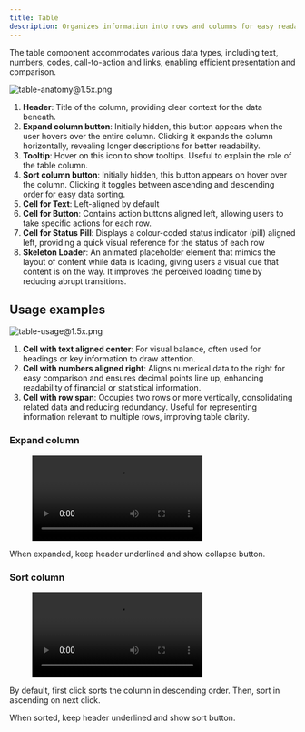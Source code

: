 ```yaml
---
title: Table
description: Organizes information into rows and columns for easy readability
---
```



The table component accommodates various data types, including text, numbers, codes, call-to-action and links, enabling efficient presentation and comparison.

![table-anatomy@1.5x.png](/design/table-anatomy1.5x.png)

1. **Header**: Title of the column, providing clear context for the data beneath.
2. **Expand column button**: Initially hidden, this button appears when the user hovers over the entire column. Clicking it expands the column horizontally, revealing longer descriptions for better readability.
3. **Tooltip**: Hover on this icon to show tooltips. Useful to explain the role of the table column.
4. **Sort column button**: Initially hidden, this button appears on hover over the column. Clicking it toggles between ascending and descending order for easy data sorting.
5. **Cell for Text**: Left-aligned by default
6. **Cell for Button**: Contains action buttons aligned left, allowing users to take specific actions for each row.
7. **Cell for Status Pill**: Displays a colour-coded status indicator (pill) aligned left, providing a quick visual reference for the status of each row
8. **Skeleton Loader**: An animated placeholder element that mimics the layout of content while data is loading, giving users a visual cue that content is on the way. It improves the perceived loading time by reducing abrupt transitions.

## Usage examples

![table-usage@1.5x.png](/design/table-usage1.5x.png)

1. **Cell with text aligned center**: For visual balance, often used for headings or key information to draw attention.
2. **Cell with numbers aligned right**: Aligns numerical data to the right for easy comparison and ensures decimal points line up, enhancing readability of financial or statistical information.
3. **Cell with row span**: Occupies two rows or more vertically, consolidating related data and reducing redundancy. Useful for representing information relevant to multiple rows, improving table clarity.

### Expand column

<figure>
  <video controls="true" allowfullscreen="true">
    <source src={s3("/design/table-demo1.mov")} type="video/mp4" />
  </video>
</figure>

When expanded, keep header underlined and show collapse button.

### Sort column

<figure>
  <video controls="true" allowfullscreen="true">
    <source src={s3("/design/table-demo2.mov")} type="video/mp4" />
  </video>
</figure>

By default, first click sorts the column in descending order. Then, sort in
ascending on next click.

When sorted, keep header underlined and show sort button.
